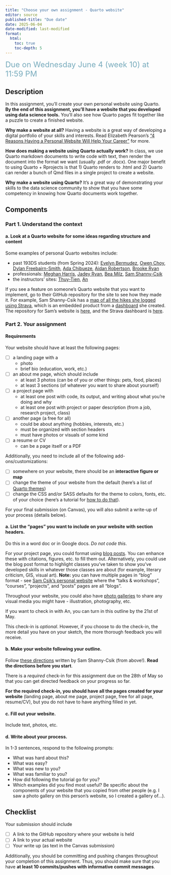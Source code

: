 ```yaml
---
title: "Choose your own assignment - Quarto website"
editor: source
published-title: "Due date"
date: 2025-06-04
date-modified: last-modified
format:
  html:
    toc: true
    toc-depth: 5
---
```


[Due on Wednesday June 4 (week 10) at 11:59 PM]{style="color: #79ACBD; font-size: 24px;"}

## Description

In this assignment, you’ll create your own personal website using Quarto. **By the end of this assignment, you’ll have a website that you developed using data science tools.** You’ll also see how Quarto pages fit together like a puzzle to create a finished website.  

**Why make a website at all?** Having a website is a great way of developing a digital portfolio of your skills and interests. Read Elizabeth Pearson's [“4 Reasons Having a Personal Website Will Help Your Career”](https://www.forbes.com/sites/elizabethpearson/2024/08/28/4-reasons-having-a-personal-website-will-help-your-career/) for more.  

**How does making a website using Quarto actually work?** In class, we use Quarto markdown documents to write code with text, then render the document into the format we want (usually .pdf or .docx). One major benefit to using Quarto + Rprojects is that 1) Quarto renders to .html and 2) Quarto can render a bunch of Qmd files in a single project to create a website.  

**Why make a website using Quarto?** It’s a great way of demonstrating your skills to the data science community to show that you have some competency in knowing how Quarto documents work together.   

## Components

### Part 1. Understand the context

#### a. Look at a Quarto website for some ideas regarding structure and content   

Some examples of personal Quarto websites include:  

- past 193DS students (from Spring 2024): [Evelyn Bermudez](https://evelynbermudez.github.io/), [Owen Choy](https://owenchoy.github.io/), [Dylan Freebairn-Smith](https://dtfrees.github.io/), [Ada Chibueze](https://adachibueze.github.io/), [Aidan Robertson](https://aidan-robertson.github.io/aidanrobertsonsite/
), [Brooke Ryan](https://brookepryan.github.io/)
- professionals: [Meghan Harris](https://thetidytrekker.com/), [Jadey Ryan](https://jadeyryan.com/), [Bea Milz](https://beamilz.com/), [Sam Shanny-Csik](https://samanthacsik.github.io/about.html)
- the instructors' sites: [Thuy-Tien](https://thuy-tienbui.github.io/), [An](https://an-bui.com/)

:::{.callout-tip}
If you see a feature on someone’s Quarto website that you want to implement, go to their GitHub repository for the site to see how they made it. For example, Sam Shanny-Csik has a [map of all the hikes she logged using Strava](https://samanthacsik.github.io/about.html), which is an embedded product from a [dashboard](https://samanthacsik.shinyapps.io/strava_dashboard/) she created. The repository for Sam’s website is [here](https://github.com/samanthacsik/samanthacsik.github.io), and the Strava dashboard is [here](https://github.com/samanthacsik/strava-dashboard).
:::

### Part 2. Your assignment

#### Requirements

Your website should have at least the following pages:

- [ ] a landing page with a
  - photo
  - brief bio (education, work, etc.)
- [ ] an about me page, which should include
  - at least 3 photos (can be of you or other things: pets, food, places)
  - at least 3 sections (of whatever you want to share about yourself)
- [ ] a project page with
  - at least one post with code, its output, and writing about what you're doing and why
  - at least one post with project or paper description (from a job, research project, class)
- [ ] another page (a free for all)
  - could be about anything (hobbies, interests, etc.)
  - must be organized with section headers
  - must have photos or visuals of some kind
- [ ] a resume or CV
  - can be a page itself or a PDF
  
Additionally, you need to include all of the following add-ons/customizations:

- [ ] somewhere on your website, there should be an **interactive figure or map**
- [ ] change the theme of your website from the default (here's a list of [Quarto themes](https://quarto.org/docs/output-formats/html-themes.html))
- [ ] change the CSS and/or SASS defaults for the theme to colors, fonts, etc. of your choice (here's a tutorial for [how to do that](https://ucsb-meds.github.io/customizing-quarto-websites/#/title-slide)). 

For your final submission (on Canvas), you will also submit a write-up of your process (details below).

#### a. List the "pages" you want to include on your website with section headers.  
Do this in a word doc or in Google docs. _Do not code this_.  

For your project page, you could format using [blog posts](https://quarto.org/docs/websites/website-blog.html). You can enhance these with citations, figures, etc. to fill them out. Alternatively, you could use the blog post format to highlight classes you've taken to show you've developed skills in whatever those classes are about (for example, literary criticism, GIS, visual art). **Note:** you can have multiple pages in "blog" format - see [Sam Csik's personal website](https://samanthacsik.github.io/) where the "talks & workshops", "courses", "projects", and "posts" pages are all "blogs".  

Throughout your website, you could also have [photo galleries](https://quarto.org/docs/output-formats/html-lightbox-figures.html#galleries) to share any visual media you might have - illustration, photography, etc.  

:::{.callout-note title="Optional check-in here!"}
If you want to check in with An, you can turn in this outline by the 21st of May.  

This check-in is _optional_. However, if you choose to do the check-in, the more detail you have on your sketch, the more thorough feedback you will receive.
:::

#### b. Make your website following your outline.

Follow [these directions](https://ucsb-meds.github.io/creating-quarto-websites/) written by Sam Shanny-Csik (from above!). **Read the directions before you start**.  

:::{.callout-note title="Required check-in here!"}
There is a _required_ check-in for this assignment due on the 28th of May so that you can get directed feedback on your progress so far.  

**For the required check-in, you should have all the pages created for your website** (landing page, about me page, project page, free for all page, resume/CV), but you do not have to have anything filled in yet.  
:::

#### c. Fill out your website.  

Include text, photos, etc.

#### d. Write about your process.

In 1-3 sentences, respond to the following prompts:  

- What was hard about this? 
- What was easy?
- What was new to you?
- What was familiar to you?
- How did following the tutorial go for you?
- Which examples did you find most useful? Be specific about the components of your website that you copied from other people (e.g. I saw a photo gallery on this person's website, so I created a gallery of...).

## Checklist
Your submission should include  

- [ ] A link to the GitHub repository where your website is held  
- [ ] A link to your actual website  
- [ ] Your write up (as text in the Canvas submission)

Additionally, you should be committing and pushing changes throughout your completion of this assignment. Thus, you should make sure that you have **at least 10 commits/pushes with informative commit messages**.

